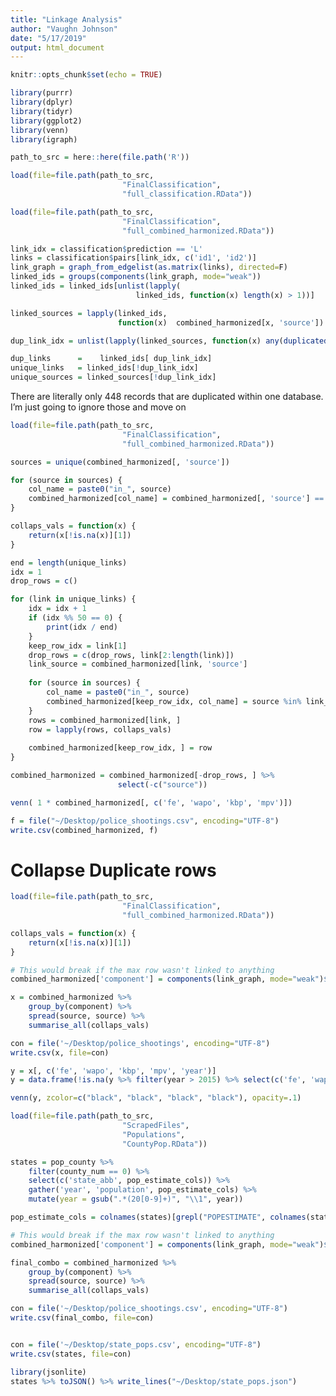 ```yaml
---
title: "Linkage Analysis"
author: "Vaughn Johnson"
date: "5/17/2019"
output: html_document
---
```


```r
knitr::opts_chunk$set(echo = TRUE)
```

```r
library(purrr)
library(dplyr)
library(tidyr)
library(ggplot2)
library(venn)
library(igraph)

path_to_src = here::here(file.path('R'))

load(file=file.path(path_to_src,
                         "FinalClassification",
                         "full_classification.RData"))

load(file=file.path(path_to_src,
                         "FinalClassification",
                         "full_combined_harmonized.RData"))
```

```r
link_idx = classification$prediction == 'L'
links = classification$pairs[link_idx, c('id1', 'id2')]
link_graph = graph_from_edgelist(as.matrix(links), directed=F)
linked_ids = groups(components(link_graph, mode="weak"))
linked_ids = linked_ids[unlist(lapply(
                            linked_ids, function(x) length(x) > 1))]

linked_sources = lapply(linked_ids, 
                        function(x)  combined_harmonized[x, 'source'])

dup_link_idx = unlist(lapply(linked_sources, function(x) any(duplicated(x))))

dup_links      =    linked_ids[ dup_link_idx]
unique_links   = linked_ids[!dup_link_idx]
unique_sources = linked_sources[!dup_link_idx]
```

There are literally only 448 records that are duplicated within one database.
I'm just going to ignore those and move on


```r
load(file=file.path(path_to_src,
                         "FinalClassification",
                         "full_combined_harmonized.RData"))

sources = unique(combined_harmonized[, 'source'])

for (source in sources) {
    col_name = paste0("in_", source)
    combined_harmonized[col_name] = combined_harmonized[, 'source'] == source
}

collaps_vals = function(x) {
    return(x[!is.na(x)][1])
}

end = length(unique_links)
idx = 1
drop_rows = c()

for (link in unique_links) {
    idx = idx + 1
    if (idx %% 50 == 0) {
        print(idx / end)
    }
    keep_row_idx = link[1]
    drop_rows = c(drop_rows, link[2:length(link)])
    link_source = combined_harmonized[link, 'source']
    
    for (source in sources) {
        col_name = paste0("in_", source)
        combined_harmonized[keep_row_idx, col_name] = source %in% link_source
    }
    rows = combined_harmonized[link, ]
    row = lapply(rows, collaps_vals)
    
    combined_harmonized[keep_row_idx, ] = row
}

combined_harmonized = combined_harmonized[-drop_rows, ] %>%
                        select(-c("source"))
```

```r
venn( 1 * combined_harmonized[, c('fe', 'wapo', 'kbp', 'mpv')])
```

```r
f = file("~/Desktop/police_shootings.csv", encoding="UTF-8")
write.csv(combined_harmonized, f)
```

# Collapse Duplicate rows
```r
load(file=file.path(path_to_src,
                         "FinalClassification",
                         "full_combined_harmonized.RData"))

collaps_vals = function(x) {
    return(x[!is.na(x)][1])
}

# This would break if the max row wasn't linked to anything
combined_harmonized['component'] = components(link_graph, mode="weak")$membership

x = combined_harmonized %>% 
    group_by(component) %>%
    spread(source, source) %>%
    summarise_all(collaps_vals)

con = file('~/Desktop/police_shootings', encoding="UTF-8")
write.csv(x, file=con)
```

```r
y = x[, c('fe', 'wapo', 'kbp', 'mpv', 'year')]
y = data.frame(!is.na(y %>% filter(year > 2015) %>% select(c('fe', 'wapo', 'kbp', 'mpv'))))

venn(y, zcolor=c("black", "black", "black", "black"), opacity=.1)
```

```r
load(file=file.path(path_to_src,
                         "ScrapedFiles",
                         "Populations",
                         "CountyPop.RData"))

states = pop_county %>% 
    filter(county_num == 0) %>%
    select(c('state_abb', pop_estimate_cols)) %>%
    gather('year', 'population', pop_estimate_cols) %>%
    mutate(year = gsub(".*(20[0-9]+)", "\\1", year))

pop_estimate_cols = colnames(states)[grepl("POPESTIMATE", colnames(states))]

# This would break if the max row wasn't linked to anything
combined_harmonized['component'] = components(link_graph, mode="weak")$membership

final_combo = combined_harmonized %>% 
    group_by(component) %>%
    spread(source, source) %>%
    summarise_all(collaps_vals)

con = file('~/Desktop/police_shootings.csv', encoding="UTF-8")
write.csv(final_combo, file=con)


con = file('~/Desktop/state_pops.csv', encoding="UTF-8")
write.csv(states, file=con)

library(jsonlite)
states %>% toJSON() %>% write_lines("~/Desktop/state_pops.json")
```
